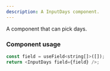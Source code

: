 ```yaml
---
description: A InputDays component.
---
```


A component that can pick days.

### Component usage

```js
const field = useField<string[]>([]);
return <InputDays field={field} />;
```
